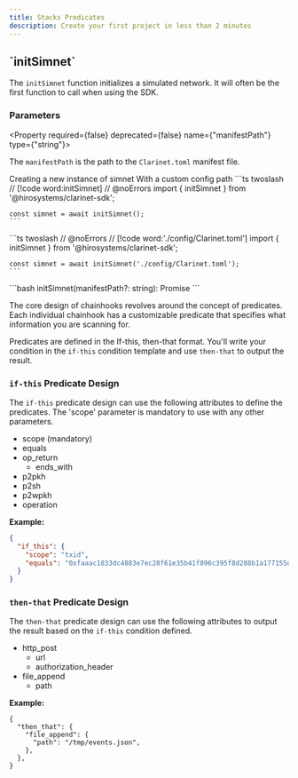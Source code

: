 ```yaml
---
title: Stacks Predicates
description: Create your first project in less than 2 minutes
---
```





<Root>

<API className='my-20'>

<div className='flex-1'>

<h2 className='mt-0'>`initSimnet`</h2>

The `initSimnet` function initializes a simulated network. It will often be the first function to call when using the SDK.

### Parameters

<Property required={false} deprecated={false} name={"manifestPath"} type={"string"}>

The `manifestPath` is the path to the `Clarinet.toml` manifest file.

</Property>

</div>

</API>

</Root>

<APIExample className='w-full'>

<Tabs defaultValue="default">
  <TabsList className='flex flex-wrap'>
    <TabsTrigger value="default" className='tab group'>
      <Badge variant='outline' className='badge transition-colors hover:text-neutral-900 dark:group-hover:text-white'>Creating a new instance of simnet</Badge>
    </TabsTrigger>
    <TabsTrigger value="custom" className='tab group'>
      <Badge variant='outline' className='badge transition-colors hover:text-neutral-900 dark:group-hover:text-white'>With a custom config path</Badge>
    </TabsTrigger>
  </TabsList>
  <TabsContent value="default">
    ```ts twoslash
    // [!code word:initSimnet]
    // @noErrors
    import { initSimnet } from '@hirosystems/clarinet-sdk';

    const simnet = await initSimnet();
    ```
  </TabsContent>
  <TabsContent value="custom">
    ```ts twoslash
    // @noErrors
    // [!code word:'./config/Clarinet.toml']
    import { initSimnet } from '@hirosystems/clarinet-sdk';

    const simnet = await initSimnet('./config/Clarinet.toml');
    ```
  </TabsContent>
</Tabs>

<Accordions>
  <Accordion title="Schema">
    ```bash
    initSimnet(manifestPath?: string): Promise<Simnet>
    ```
  </Accordion>
</Accordions>

</APIExample>

The core design of chainhooks revolves around the concept of predicates. Each individual chainhook has a customizable predicate that specifies what information you are scanning for.

Predicates are defined in the If-this, then-that format. You'll write your condition in the `if-this` condition template and use `then-that` to output the result.

### `if-this` Predicate Design

The `if-this` predicate design can use the following attributes to define the predicates. The 'scope' parameter is mandatory to use with any other parameters.

- scope (mandatory)
- equals
- op_return
  - ends_with
- p2pkh
- p2sh
- p2wpkh
- operation

**Example:**

```json
{
  "if_this": {
    "scope": "txid",
    "equals": "0xfaaac1833dc4883e7ec28f61e35b41f896c395f8d288b1a177155de2abd6052f"
  }
}
```

### `then-that` Predicate Design

The `then-that` predicate design can use the following attributes to output the result based on the `if-this` condition defined.

- http_post
  - url
  - authorization_header
- file_append
  - path

**Example:**

```jsonc
{
  "then_that": {
    "file_append": {
      "path": "/tmp/events.json",
    },
  },
}
```